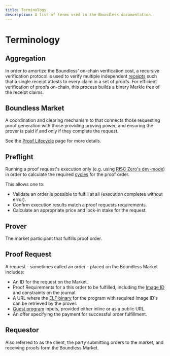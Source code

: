 ```yaml
---
title: Terminology
description: A list of terms used in the Boundless documentation.
---
```


# Terminology

## Aggregation

In order to amortize the Boundless' on-chain verification cost,
a recursive verification protocol is used to verify multiple independent [receipts][r0-term-receipt] such that a single receipt attests to every claim in a set of proofs.
For efficient verification of proofs on-chain, this process builds a binary Merkle tree of the receipt claims.

## Boundless Market

A coordination and clearing mechanism to that connects those requesting proof generation with those providing proving power,
and ensuring the prover is paid if and only if they complete the request.

See the [Proof Lifecycle][page-proof-Lifecycle] page for more details.

## Preflight

Running a proof request's execution only (e.g. using [RISC Zero's dev-mode][r0-page-dev-mode]) in order to calculate the required [cycles][r0-term-clock-cycles] for the proof order.

This allows one to:

- Validate an order is possible to fulfill at all (execution completes without error).
- Confirm execution results match a proof requests requirements.
- Calculate an appropriate price and lock-in stake for the request.

## Prover

The market participant that fulfills proof order.

## Proof Request

A request - sometimes called an order - placed on the Boundless Market includes:

- An ID for the request on the Market.
- Proof Requirements for a this order to be fulfilled, including the [Image ID][r0-term-image-id] and constraints on the journal.
- A URL where the [ELF binary][r0-term-elf-binary] for the program with required Image ID's can be retrieved by the prover.
- [Guest program][r0-term-guest-program] inputs, provided either inline or as a public URL.
- An offer specifying the payment for successful order fulfillment.

## Requestor

Also referred to as the client, the party submitting orders to the market, and receiving proofs form the Boundless Market.

[page-proof-lifecycle]: ./introduction/proof-lifecycle.mdx
[r0-page-dev-mode]: https://dev.risczero.com/api/next/generating-proofs/dev-mode
[r0-term-clock-cycles]: https://dev.risczero.com/terminology#clock-cycles
[r0-term-elf-binary]: https://dev.risczero.com/terminology#elf-binary
[r0-term-guest-program]: https://dev.risczero.com/terminology#guest-program
[r0-term-image-id]: https://dev.risczero.com/terminology#image-id]
[r0-term-receipt]: https://dev.risczero.com/terminology#receipt
